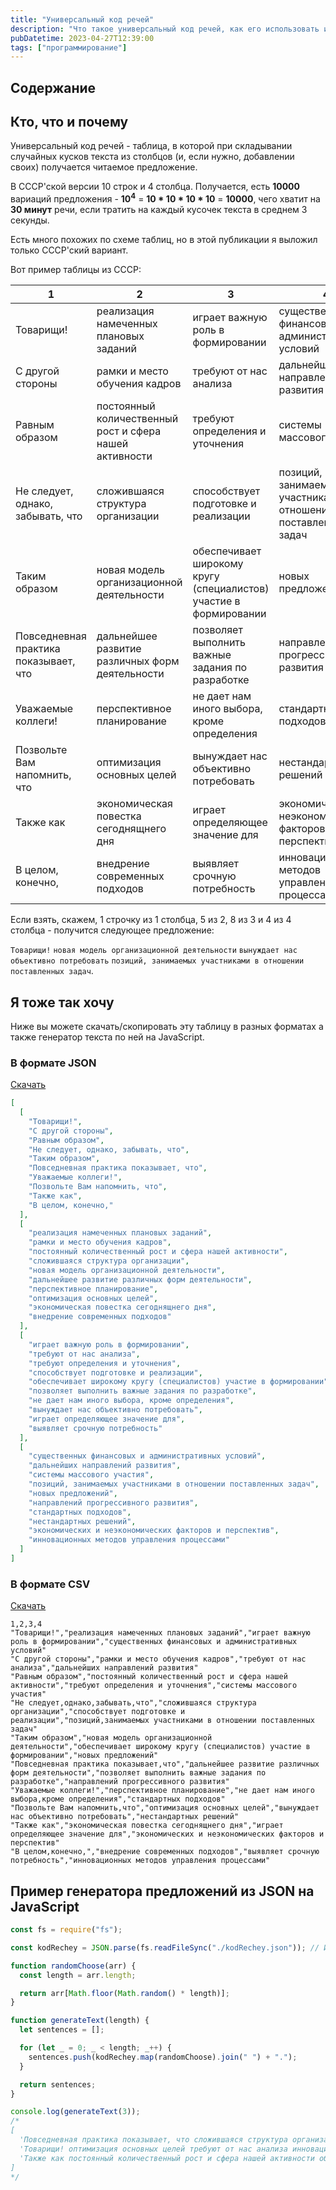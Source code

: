 ```yaml
---
title: "Универсальный код речей"
description: "Что такое универсальный код речей, как его использовать и где скачать"
pubDatetime: 2023-04-27T12:39:00
tags: ["программирование"]
---
```



## Содержание

## Кто, что и почему

Универсальный код речей - таблица, в которой при складывании случайных кусков текста из столбцов (и, если нужно, добавлении своих) получается читаемое предложение.

В СССР'ской версии 10 строк и 4 столбца. Получается, есть **10000** вариаций предложения - **10<sup>4</sup>** = **10 \* 10 \* 10 \* 10** = **10000**, чего хватит на **30 минут** речи, если тратить на каждый кусочек текста в среднем 3 секунды.

Есть много похожих по схеме таблиц, но в этой публикации я выложил только СССР'ский вариант.

Вот пример таблицы из СССР:

| 1                                     | 2                                                       | 3                                                                 | 4                                                              |
| ------------------------------------- | ------------------------------------------------------- | ----------------------------------------------------------------- | -------------------------------------------------------------- |
| Товарищи!                             | реализация намеченных плановых заданий                  | играет важную роль в формировании                                 | существенных финансовых и административных условий             |
| С другой стороны                      | рамки и место обучения кадров                           | требуют от нас анализа                                            | дальнейших направлений развития                                |
| Равным образом                        | постоянный количественный рост и сфера нашей активности | требуют определения и уточнения                                   | системы массового участия                                      |
| Не следует, однако, забывать, что     | сложившаяся структура организации                       | способствует подготовке и реализации                              | позиций, занимаемых участниками в отношении поставленных задач |
| Таким образом                         | новая модель организационной деятельности               | обеспечивает широкому кругу (специалистов) участие в формировании | новых предложений                                              |
| Повседневная практика показывает, что | дальнейшее развитие различных форм деятельности         | позволяет выполнить важные задания по разработке                  | направлений прогрессивного развития                            |
| Уважаемые коллеги!                    | перспективное планирование                              | не дает нам иного выбора, кроме определения                       | стандартных подходов                                           |
| Позвольте Вам напомнить, что          | оптимизация основных целей                              | вынуждает нас объективно потребовать                              | нестандартных решений                                          |
| Также как                             | экономическая повестка сегоднящнего дня                 | играет определяющее значение для                                  | экономических и неэкономических факторов и перспектив          |
| В целом, конечно,                     | внедрение современных подходов                          | выявляет срочную потребность                                      | инновационных методов управления процессами                    |

Если взять, скажем, 1 строчку из 1 столбца, 5 из 2, 8 из 3 и 4 из 4 столбца - получится следующее предложение:

`Товарищи!` `новая модель организационной деятельности` `вынуждает нас объективно потребовать` `позиций, занимаемых участниками в отношении поставленных задач`.

## Я тоже так хочу

Ниже вы можете скачать/скопировать эту таблицу в разных форматах а также генератор текста по ней на JavaScript.

### В формате JSON

<Alert>[Скачать](/uploads/universalniy-kod-rechey/kodRechey.json)</Alert>

```json
[
  [
    "Товарищи!",
    "С другой стороны",
    "Равным образом",
    "Не следует, однако, забывать, что",
    "Таким образом",
    "Повседневная практика показывает, что",
    "Уважаемые коллеги!",
    "Позвольте Вам напомнить, что",
    "Также как",
    "В целом, конечно,"
  ],
  [
    "реализация намеченных плановых заданий",
    "рамки и место обучения кадров",
    "постоянный количественный рост и сфера нашей активности",
    "сложившаяся структура организации",
    "новая модель организационной деятельности",
    "дальнейшее развитие различных форм деятельности",
    "перспективное планирование",
    "оптимизация основных целей",
    "экономическая повестка сегоднящнего дня",
    "внедрение современных подходов"
  ],
  [
    "играет важную роль в формировании",
    "требуют от нас анализа",
    "требуют определения и уточнения",
    "способствует подготовке и реализации",
    "обеспечивает широкому кругу (специалистов) участие в формировании",
    "позволяет выполнить важные задания по разработке",
    "не дает нам иного выбора, кроме определения",
    "вынуждает нас объективно потребовать",
    "играет определяющее значение для",
    "выявляет срочную потребность"
  ],
  [
    "существенных финансовых и административных условий",
    "дальнейших направлений развития",
    "системы массового участия",
    "позиций, занимаемых участниками в отношении поставленных задач",
    "новых предложений",
    "направлений прогрессивного развития",
    "стандартных подходов",
    "нестандартных решений",
    "экономических и неэкономических факторов и перспектив",
    "инновационных методов управления процессами"
  ]
]
```

### В формате CSV

<Alert>[Скачать](/uploads/universalniy-kod-rechey/kodRechey.csv)</Alert>

```plaintext
1,2,3,4
"Товарищи!","реализация намеченных плановых заданий","играет важную роль в формировании","существенных финансовых и административных условий"
"С другой стороны","рамки и место обучения кадров","требуют от нас анализа","дальнейших направлений развития"
"Равным образом","постоянный количественный рост и сфера нашей активности","требуют определения и уточнения","системы массового участия"
"Не следует,однако,забывать,что","сложившаяся структура организации","способствует подготовке и реализации","позиций,занимаемых участниками в отношении поставленных задач"
"Таким образом","новая модель организационной деятельности","обеспечивает широкому кругу (специалистов) участие в формировании","новых предложений"
"Повседневная практика показывает,что","дальнейшее развитие различных форм деятельности","позволяет выполнить важные задания по разработке","направлений прогрессивного развития"
"Уважаемые коллеги!","перспективное планирование","не дает нам иного выбора,кроме определения","стандартных подходов"
"Позвольте Вам напомнить,что","оптимизация основных целей","вынуждает нас объективно потребовать","нестандартных решений"
"Также как","экономическая повестка сегоднящнего дня","играет определяющее значение для","экономических и неэкономических факторов и перспектив"
"В целом,конечно,","внедрение современных подходов","выявляет срочную потребность","инновационных методов управления процессами"
```

## Пример генератора предложений из JSON на JavaScript

```js
const fs = require("fs");

const kodRechey = JSON.parse(fs.readFileSync("./kodRechey.json")); // Или fetch/import

function randomChoose(arr) {
  const length = arr.length;

  return arr[Math.floor(Math.random() * length)];
}

function generateText(length) {
  let sentences = [];

  for (let _ = 0; _ < length; _++) {
    sentences.push(kodRechey.map(randomChoose).join(" ") + ".");
  }

  return sentences;
}

console.log(generateText(3));
/*
[
  'Повседневная практика показывает, что сложившаяся структура организации требуют определения и уточнения системы массового участия.',
  'Товарищи! оптимизация основных целей требуют от нас анализа инновационных методов управления процессами.',
  'Также как постоянный количественный рост и сфера нашей активности обеспечивает широкому кругу (специалистов) участие в формировании инновационных методов управления процессами.'
]
*/
```
